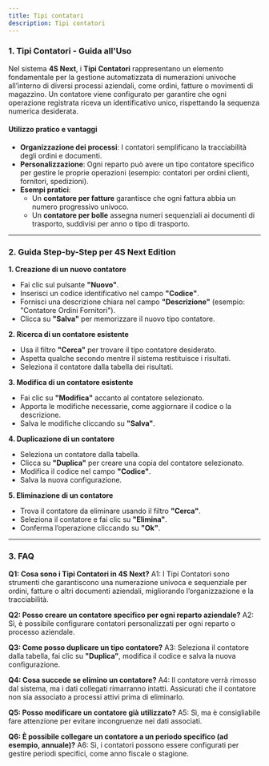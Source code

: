 ```yaml
---
title: Tipi contatori
description: Tipi contatori
---
```


### **1. Tipi Contatori - Guida all'Uso**

Nel sistema **4S Next**, i **Tipi Contatori** rappresentano un elemento fondamentale per la gestione automatizzata di numerazioni univoche all’interno di diversi processi aziendali, come ordini, fatture o movimenti di magazzino. Un contatore viene configurato per garantire che ogni operazione registrata riceva un identificativo unico, rispettando la sequenza numerica desiderata.

#### Utilizzo pratico e vantaggi

* **Organizzazione dei processi**: I contatori semplificano la tracciabilità degli ordini e documenti.
* **Personalizzazione**: Ogni reparto può avere un tipo contatore specifico per gestire le proprie operazioni (esempio: contatori per ordini clienti, fornitori, spedizioni).
* **Esempi pratici**:
  * Un **contatore per fatture** garantisce che ogni fattura abbia un numero progressivo univoco.
  * Un **contatore per bolle** assegna numeri sequenziali ai documenti di trasporto, suddivisi per anno o tipo di trasporto.

***

### 2. Guida Step-by-Step per 4S Next Edition

**1. Creazione di un nuovo contatore**

* Fai clic sul pulsante **"Nuovo"**.
* Inserisci un codice identificativo nel campo **"Codice"**.
* Fornisci una descrizione chiara nel campo **"Descrizione"** (esempio: "Contatore Ordini Fornitori").
* Clicca su **"Salva"** per memorizzare il nuovo tipo contatore.

**2. Ricerca di un contatore esistente**

* Usa il filtro **"Cerca"** per trovare il tipo contatore desiderato.
* Aspetta qualche secondo mentre il sistema restituisce i risultati.
* Seleziona il contatore dalla tabella dei risultati.

**3. Modifica di un contatore esistente**

* Fai clic su **"Modifica"** accanto al contatore selezionato.
* Apporta le modifiche necessarie, come aggiornare il codice o la descrizione.
* Salva le modifiche cliccando su **"Salva"**.

**4. Duplicazione di un contatore**

* Seleziona un contatore dalla tabella.
* Clicca su **"Duplica"** per creare una copia del contatore selezionato.
* Modifica il codice nel campo **"Codice"**.
* Salva la nuova configurazione.

**5. Eliminazione di un contatore**

* Trova il contatore da eliminare usando il filtro **"Cerca"**.
* Seleziona il contatore e fai clic su **"Elimina"**.
* Conferma l’operazione cliccando su **"Ok"**.

***

### 3. FAQ

**Q1: Cosa sono i Tipi Contatori in 4S Next?**
A1: I Tipi Contatori sono strumenti che garantiscono una numerazione univoca e sequenziale per ordini, fatture o altri documenti aziendali, migliorando l’organizzazione e la tracciabilità.

**Q2: Posso creare un contatore specifico per ogni reparto aziendale?**
A2: Sì, è possibile configurare contatori personalizzati per ogni reparto o processo aziendale.

**Q3: Come posso duplicare un tipo contatore?**
A3: Seleziona il contatore dalla tabella, fai clic su **"Duplica"**, modifica il codice e salva la nuova configurazione.

**Q4: Cosa succede se elimino un contatore?**
A4: Il contatore verrà rimosso dal sistema, ma i dati collegati rimarranno intatti. Assicurati che il contatore non sia associato a processi attivi prima di eliminarlo.

**Q5: Posso modificare un contatore già utilizzato?**
A5: Sì, ma è consigliabile fare attenzione per evitare incongruenze nei dati associati.

**Q6: È possibile collegare un contatore a un periodo specifico (ad esempio, annuale)?**
A6: Sì, i contatori possono essere configurati per gestire periodi specifici, come anno fiscale o stagione.
